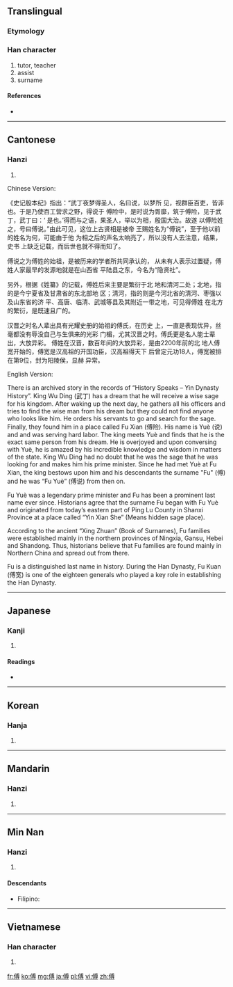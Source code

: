 ==Translingual==

===Etymology===
{{Han compound|人|尃|c1=s|c2=p|t1=man|ls=psc}}

===Han character===
{{Han char|rn=9|rad=人|as=10|sn=12|four=2324<sub>2</sub>|canj=人戈月戈 (OIBI)}}

# tutor, teacher
# assist
# surname

====References====
* {{Han ref|kx=0112.190|dkj=00939|dj=0240.050|hdz=10201.050|uh=5085|ud=20613|bh=B3C5|bd=46021}}

----

==Cantonese==

===Hanzi===
{{yue-hanzi|jyut=|y=fu6}}

# {{defn|Cantonese|sort=人10}}
Chinese Version:

《史记殷本纪》指出：“武丁夜梦得圣人，名曰说，以梦所
见，视群臣百吏，皆非也。于是乃使百工营求之野，得说于
傅险中，是时说为胥靡，筑于傅险，见于武丁，武丁曰：‘
是也。’得而与之语，果圣人，举以为相，殷国大治。故遂
以傅险姓之，号曰傅说。”由此可见，这位上古贤相是被帝
王赐姓名为“傅说”，至于他以前的姓名为何，可能由于他
为相之后的声名太响亮了，所以没有人去注意，结果，史书
上缺乏记载，而后世也就不得而知了。

傅说之为傅姓的始祖，是被历来的学者所共同承认的，
从未有人表示过置疑，傅姓人家最早的发源地就是在山西省
平陆县之东，今名为“隐贤社”。

另外，根据《姓纂》的记载，傅姓后来主要是繁衍于北
地和清河二处；北地，指的是今宁夏省及甘肃省的东北部地
区；清河，指的则是今河北省的清河、枣强以及山东省的济
平、高唐、临清、武城等县及其附近一带之地，可见得傅姓
在北方的繁衍，是既速且广的。

汉晋之时名人辈出具有光耀史册的始祖的傅氏，在历史
上，一直是表现优异，丝毫都没有辱没自己与生俱来的光彩
门楣，尤其汉晋之时。傅氏更是名人能士辈出，大放异彩。
傅姓在汉晋，数百年间的大放异彩，是由2200年前的北
地人傅宽开始的，傅宽是汉高祖的开国功臣，汉高祖得天下
后曾定元功18人，傅宽被排在第9位，封为阳陵侯，显赫
异常。


English Version:

There is an archived story in the records of “History Speaks – Yin Dynasty History”. King Wu Ding (武丁) has a dream that he will receive a wise sage for his kingdom. After waking up the next day, he gathers all his officers and tries to find the wise man from his dream but they could not find anyone who looks like him. He orders his servants to go and search for the sage. Finally, they found him in a place called Fu Xian (傅险). His name is Yuè (说) and and was serving hard labor. The king meets Yuè and finds that he is the exact same person from his dream. He is overjoyed and upon conversing with Yuè, he is amazed by his incredible knowledge and wisdom in matters of the state. King Wu Ding had no doubt that he was the sage that he was looking for and makes him his prime minister. Since he had met Yuè at Fu Xian, the king bestows upon him and his descendants the surname "Fu" (傅) and he was “Fu Yuè” (傅说) from then on.

Fu Yuè was a legendary prime minister and Fu has been a prominent last name ever since. Historians agree that the surname Fu began with Fu Yuè and originated from today’s eastern part of Ping Lu County in Shanxi Province at a place called “Yin Xian She” (Means hidden sage place).

According to the ancient “Xing Zhuan” (Book of Surnames), Fu families were established mainly in the northern provinces of Ningxia, Gansu, Hebei and Shandong. Thus, historians believe that Fu families are found mainly in Northern China and spread out from there.

Fu is a distinguished last name in history. During the Han Dynasty, Fu Kuan (傅宽) is one of the eighteen generals who played a key role in establishing the Han Dynasty.

----

==Japanese==

===Kanji===
{{ja-kanji|grade=|rs=人10}}

# {{defn|Japanese|sort=人10}}

====Readings====
* {{ja-readings|on=[[ふ]] (fu)|kun=[[もり]] (mori), [[つく]] (tsuku), [[かしずく]] (kashizuku)}}

----

==Korean==

===Hanja===
{{ko-hanja|hangeul=부|rv=bu|mr=pu}}

# {{defn|Korean|sort=人10}}

----

==Mandarin==

===Hanzi===
{{cmn-hanzi|pin=[[fù]] ([[fu4]])|wg=fu<sup>4</sup>}}

# {{defn|Mandarin|sort=人10}}

----

==Min Nan==

===Hanzi===
{{nan-hanzi}}

# {{defn|Min Nan}}

====Descendants====
* {{context|Hokkien dialect}} Filipino: {{l|fil|Po}}

----

==Vietnamese==

===Han character===
{{vi-hantu|[[phó]]|rs=人10}}

# {{defn|Vietnamese|sort=人10}}

[[fr:傅]]
[[ko:傅]]
[[mg:傅]]
[[ja:傅]]
[[pl:傅]]
[[vi:傅]]
[[zh:傅]]